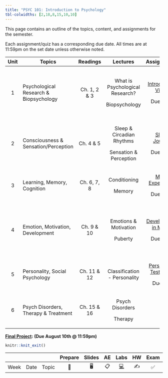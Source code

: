 ```yaml
---
title: "PSYC 101: Introduction to Psychology"
tbl-colwidths: [2,18,8,15,10,10]
---
```


This page contains an outline of the topics, content, and assignments for the semester.

Each assignment/quiz has a corresponding due date. All times are at 11:59pm on the set date unless otherwise noted.

::: column-screen-inset-right
+------+----------------------------------------+--------------+---------------------------------+----------------------------------------------------+------------------+
| Unit | Topics                                 | Readings     | Lectures                        | Assignments                                        | Quiz             |
+:====:+========================================+:============:+:===============================:+:==================================================:+:================:+
| 1    | Psychological Research & Biopsychology | Ch. 1, 2 & 3 | What is Psychological Research? | [Introduction Video](/assignment/assignment-1)     | Syllabus Quiz    |
|      |                                        |              |                                 |                                                    |                  |
|      |                                        |              | Biopsychology                   | Due 7/11                                           | Content Quiz 1   |
|      |                                        |              |                                 |                                                    |                  |
|      |                                        |              |                                 |                                                    | Due 7/6          |
+------+----------------------------------------+--------------+---------------------------------+----------------------------------------------------+------------------+
| 2    | Consciousness & Sensation/Perception   | Ch. 4 & 5    | Sleep & Circadian Rhythms       | [Sleep Journal](/assignment/assignment-2)          | Content Quiz 2   |
|      |                                        |              |                                 |                                                    |                  |
|      |                                        |              | Sensation & Perception          | Due 7/13                                           | Due 7/11         |
+------+----------------------------------------+--------------+---------------------------------+----------------------------------------------------+------------------+
| 3    | Learning, Memory, Cognition            | Ch. 6, 7, 8  | Conditioning                    | [Mini-Experiment](/assignment/assignment-3)        | Content Quiz 3   |
|      |                                        |              |                                 |                                                    |                  |
|      |                                        |              | Memory                          | Due 7/20                                           | Due 7/18         |
+------+----------------------------------------+--------------+---------------------------------+----------------------------------------------------+------------------+
| 4    | Emotion, Motivation, Development       | Ch. 9 & 10   | Emotions & Motivation           | [Development in Media](/assignment/assignment-4)   | Content Quiz 4   |
|      |                                        |              |                                 |                                                    |                  |
|      |                                        |              | Puberty                         | Due 7/27                                           | Discussion Posts |
|      |                                        |              |                                 |                                                    |                  |
|      |                                        |              |                                 |                                                    | Due 7/25         |
+------+----------------------------------------+--------------+---------------------------------+----------------------------------------------------+------------------+
| 5    | Personality, Social Psychology         | Ch. 11 & 12  | Classification - Personality    | [Personality Test Drive](/assignment/assignment-5) | Content Quiz 5   |
|      |                                        |              |                                 |                                                    |                  |
|      |                                        |              |                                 | Due 8/3                                            | Due 8/1          |
+------+----------------------------------------+--------------+---------------------------------+----------------------------------------------------+------------------+
| 6    | Psych Disorders, Therapy & Treatment   | Ch. 15 & 16  | Psych Disorders                 |                                                    | Content Quiz 6   |
|      |                                        |              |                                 |                                                    |                  |
|      |                                        |              | Therapy                         |                                                    | Due 8/6          |
+------+----------------------------------------+--------------+---------------------------------+----------------------------------------------------+------------------+

[**Final Project**](/assignment/final-project)**: (Due August 10th \@ 11:59pm)**
:::

```r
knitr::knit_exit()
```

|      |      |       | Prepare | Slides | AE  |  Labs  | HW  | Exam | Project |
|------|------|-------|:-------:|:------:|:---:|:------:|:---:|:----:|:-------:|
| Week | Date | Topic |   📖    |   🖥️   | 📋  | [💻]() | ✍️  |  ✅  |   📂    |
